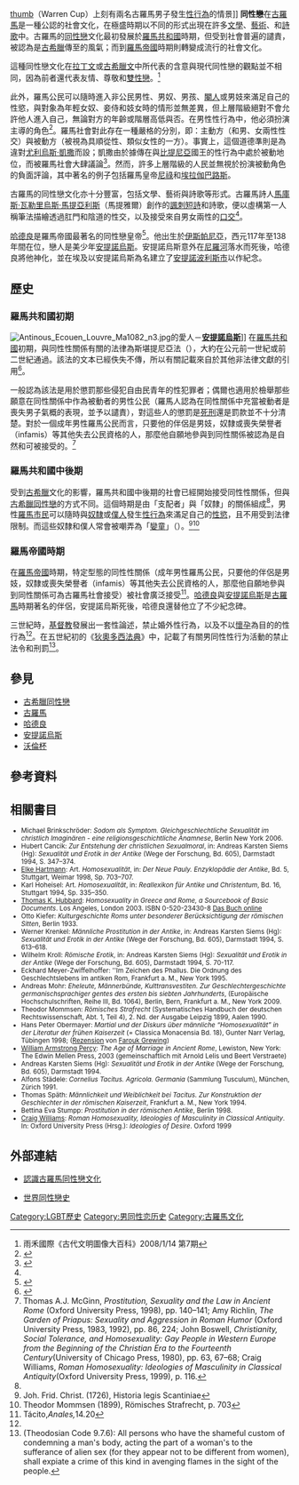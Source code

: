[[檔案:Warren_Cup_BM_GR_1999.4-26.1_n1.jpg|thumb]]（Warren Cup）上刻有兩名古羅馬男子發生[[男男性行為|性行為]]的情景]]
'''同性戀'''在[[古羅馬|古羅馬]]是一種公認的社會文化，在極盛時期以不同的形式出現在許多[[文學|文學]]、[[藝術|藝術]]、和[[詩歌|詩歌]]中。古羅馬的[[同性戀|同性戀]]文化最初發展於[[羅馬共和國|羅馬共和國]]時期，但受到社會普遍的譴責，被認為是[[古希臘|古希臘]]傳至的風氣；而到[[羅馬帝國|羅馬帝國]]時期則轉變成流行的社會文化。

這種同性戀文化在[[拉丁文|拉丁文]]或[[古希臘文|古希臘文]]中所代表的含意與現代同性戀的觀點並不相同，因為前者還代表友情、尊敬和[[雙性戀|雙性戀]]。<ref name="asdfghjklekjrewkjgekjefhjkenenhdk1qertyuiopasdfghjkl4rf">雨禾國際《古代文明圖像大百科》2008/1/14 第7期</ref>

此外，羅馬公民可以隨時進入非公民男性、男奴、男孩、[[宦官|閹人]]或男妓來滿足自己的性慾，與對象為年輕女奴、妾侍和妓女時的情形並無差異，但上層階級絕對不會允許他人進入自己，無論對方的年齡或階層高低與否。在男性性行為中，他必須扮演主導的角色<ref name="Priapo">{{Cite web |year=2006 |url=http://www.identidades.org/literatura/priapeos.htm |title=Priapeos romanos. Antología bilingüe latín-castellano |accessdate=2007-05-27 |language=en |deadurl=yes |archiveurl=https://web.archive.org/web/20070709010415/http://www.identidades.org/literatura/priapeos.htm |archivedate=2007-07-09 }}</ref>。羅馬社會對此存在一種嚴格的分別，即：主動方（和男、女兩性性交）與被動方（被視為具順從性、類似女性的一方）。事實上，這個道德準則是為違對[[尤利烏斯·凱撒|尤利烏斯·凱撒]]而設；凱撒由於據傳在與[[比提尼亞|比提尼亞]]國王的性行為中處於被動地位，而被羅馬社會大肆議論<ref name="glbtq romlit">{{Cite web |author=[http://www.glbtq.com/contributors/bio_40.html Louis Crompton] |year=2004 |url=http://www.glbtq.com/literature/roman_lit.html |title=Roman literature |publisher=glbtq |accessdate=2007-04-18 |language=en |deadurl=yes |archiveurl=https://web.archive.org/web/20070304135824/http://www.glbtq.com/literature/roman_lit.html |archivedate=2007-03-04 }}</ref>。然而，許多上層階級的人民並無視於扮演被動角色的負面評論，其中著名的例子包括羅馬皇帝[[尼祿|尼祿]]和[[埃拉伽巴路斯|埃拉伽巴路斯]]。

古羅馬的同性戀文化亦十分豐富，包括文學、藝術與詩歌等形式。古羅馬詩人[[馬提雅爾|馬庫斯·瓦勒里烏斯·馬提亞利斯]]（馬提雅爾）創作的[[諷刺短詩|諷刺短詩]]和詩歌，便以虛構第一人稱筆法描繪透過肛門和陰道的性交，以及接受來自男女兩性的[[口交|口交]]<ref name="glbtq romlit" />。

[[哈德良|哈德良]]是羅馬帝國最著名的同性戀皇帝<ref name="glbtq adriano">{{Cite web |author=[http://www.glbtq.com/contributors/bio_266.html Eugene Rice] |year=2004 |url=http://www.glbtq.com/social-sciences/hadrian.html |title=Hadrian (76-138) |work=glbtq |editor= |accessdate=2007-04-14 |language=en |deadurl=yes |archiveurl=https://web.archive.org/web/20070301181725/http://www.glbtq.com/social-sciences/hadrian.html |archivedate=2007-03-01 }}</ref>。他出生於[[伊比利半島|伊斯帕尼亞]]，西元117年至138年間在位，戀人是美少年[[安提諾烏斯|安提諾烏斯]]。安提諾烏斯意外在[[尼羅河|尼羅河]]落水而死後，哈德良將他神化，並在埃及以安提諾烏斯為名建立了[[安提諾波利斯|安提諾波利斯市]]以作紀念。

== 歷史 ==
===羅馬共和國初期===
{{see|羅馬共和國}}
[[File:Antinous_Ecouen_Louvre_Ma1082_n3.jpg|thumb]]的愛人－'''[[安提諾烏斯|安提諾烏斯]]''']] 
在[[羅馬共和國|羅馬共和國]]初期，與同性性關係有關的法律為斯堪提尼亞法（{{tsl|en|Lex Scantinia|Lex Scantinia}}），大約在公元前一世紀或前二世紀通過。該法的文本已經佚失不傳，所以有關記載來自於其他非法律文獻的引用<ref name="Haskins">{{cite journal |author1=Susan Haskins |title=The influence of Roman laws regarding same-sex acts on homophobia in Africa |journal=African Human Rights Law Journal |date=2014 |url=http://www.saflii.org/za/journals/AHRLJ/2014/21.html |access-date=2019-05-04 |archive-date=2020-08-20 |archive-url=https://web.archive.org/web/20200820174926/http://www.saflii.org/za/journals/AHRLJ/2014/21.html |dead-url=no }}</ref>。

一般認為該法是用於懲罰那些侵犯自由民青年的性犯罪者；偶爾也適用於檢舉那些願意在同性關係中作為被動者的男性公民（羅馬人認為在同性關係中充當被動者是喪失男子氣概的表現，並予以譴責），對這些人的懲罰是[[死刑|死刑]]還是罰款並不十分清楚。對於一個成年男性羅馬公民而言，只要他的伴侶是男妓，奴隸或喪失榮譽者（infamis）等其他失去公民資格的人，那麼他自願地參與到同性關係被認為是自然和可被接受的。<ref>Thomas A.J. McGinn, ''Prostitution, Sexuality and the Law in Ancient Rome'' (Oxford University Press, 1998), pp. 140–141; Amy Richlin, ''The Garden of Priapus: Sexuality and Aggression in Roman Humor'' (Oxford University Press, 1983, 1992), pp. 86, 224; John Boswell, ''Christianity, Social Tolerance, and Homosexuality: Gay People in Western Europe from the Beginning of the Christian Era to the Fourteenth Century''(University of Chicago Press, 1980), pp. 63, 67–68; Craig Williams, ''Roman Homosexuality: Ideologies of Masculinity in Classical Antiquity''(Oxford University Press, 1999), p. 116.</ref>

===羅馬共和國中後期===
{{see also|古希臘同性戀|性奴隸}}
受到[[古希臘|古希臘]]文化的影響，羅馬共和國中後期的社會已經開始接受同性性關係，但與[[古希臘同性戀|古希臘同性戀]]的方式不同。這個時期是由「支配者」與「奴隸」的關係組成<ref name="asdfghjklekjrewkjgekjefhjkenenhdk1qertyuiopasdfghjkl4rf"/>，男性[[羅馬市民|羅馬市民]]可以隨時與[[性奴隸|奴隸]]或[[僕人|僕人]]發生[[男男性行为|性行為]]來滿足自己的[[性慾|性慾]]，且不用受到法律限制。而這些奴隸和僕人常會被嘲弄為「[[孌童|孌童]]」（{{lang|la|''catamitus''}}）。<ref>Joh. Frid. Christ. (1726), Historia legis Scantiniae</ref><ref>Theodor Mommsen (1899), Römisches Strafrecht, p. 703</ref>

===羅馬帝國時期===
{{see also|哈德良|安提諾烏斯}}
{{see|羅馬帝國}}
在[[羅馬帝國|羅馬帝國]]時期，特定型態的同性性關係（成年男性羅馬公民，只要他的伴侶是男妓，奴隸或喪失榮譽者（infamis）等其他失去公民資格的人，那麼他自願地參與到同性關係可為古羅馬社會接受）被社會廣泛接受<ref>Tácito,''Anales,''14.20</ref>。[[哈德良|哈德良]]與[[安提諾烏斯|安提諾烏斯]]是[[古羅馬|古羅馬]]時期著名的伴侶，安提諾烏斯死後，哈德良還替他立了不少紀念碑。

三世紀時，[[基督教|基督教]]發展出一套性論述，禁止婚外性行為，以及不以[[懷孕|懷孕]]為目的的性行為<ref name="Haskins"/>。在五世紀初的《[[狄奧多西法典|狄奧多西法典]]》中，記載了有關男同性性行为活動的禁止法令和刑罰<ref>(Theodosian Code 9.7.6): All persons who have the shameful custom of condemning a man's body, acting the part of a woman's to the sufferance of alien sex (for they appear not to be different from women), shall expiate a crime of this kind in avenging flames in the sight of the people.</ref>。

== 參見 ==
* [[古希臘同性戀|古希臘同性戀]]
* [[古羅馬|古羅馬]]
* [[哈德良|哈德良]]
* [[安提諾烏斯|安提諾烏斯]]
* [[沃倫杯|沃倫杯]]

== 參考資料 ==
{{refs|2}}

== 相關書目 ==
<small>
* Michael Brinkschröder: ''Sodom als Symptom. Gleichgeschlechtliche Sexualität im christlich Imaginären - eine religionsgeschichtliche Anamnese'', Berlin New York 2006.
* Hubert Cancik: ''Zur Entstehung der christlichen Sexualmoral'', in: Andreas Karsten Siems (Hg): ''Sexualität und Erotik in der Antike'' (Wege der Forschung, Bd. 605), Darmstadt 1994, S. 347–374. 
* [[Elke_Hartmann|Elke Hartmann]]: Art. ''Homosexualität'', in: ''Der Neue Pauly. Enzyklopädie der Antike'', Bd. 5, Stuttgart, Weimar 1998, Sp. 703–707.
* Karl Hoheisel: Art. ''Homosexualität'', in: ''Reallexikon für Antike und Christentum'', Bd. 16, Stuttgart 1994, Sp. 335–350.
* [[Thomas_K._Hubbard|Thomas K. Hubbard]]: ''Homosexuality in Greece and Rome, a Sourcebook of Basic Documents''. Los Angeles, London 2003. ISBN 0-520-23430-8 [http://www.laits.utexas.edu/ancienthomosexuality/index.php Das Buch online] {{Wayback|url=http://www.laits.utexas.edu/ancienthomosexuality/index.php |date=20201119083445 }}
* Otto Kiefer: ''Kulturgeschichte Roms unter besonderer Berücksichtigung der römischen Sitten'', Berlin 1933.
* Werner Krenkel: ''Männliche Prostitution in der Antike'', in: Andreas Karsten Siems (Hg): ''Sexualität und Erotik in der Antike'' (Wege der Forschung, Bd. 605), Darmstadt 1994, S. 613–618.
* Wilhelm Kroll: ''Römische Erotik'', in: Andreas Karsten Siems (Hg): ''Sexualität und Erotik in der Antike'' (Wege der Forschung, Bd. 605), Darmstadt 1994, S. 70-117.
* Eckhard Meyer-Zwiffelhoffer: ''Im Zeichen des Phallus. Die Ordnung des Geschlechtslebens im antiken Rom, Frankfurt a. M., New York 1995.
* Andreas Mohr: ''Eheleute, Männerbünde, Kulttransvestiten. Zur Geschlechtergeschichte germanischsprachiger gentes des ersten bis siebten Jahrhunderts'', (Europäische Hochschulschriften, Reihe III, Bd. 1064), Berlin, Bern, Frankfurt a. M., New York 2009.
* Theodor Mommsen: ''Römisches Strafrecht'' (Systematisches Handbuch der deutschen Rechtswissenschaft, Abt. 1, Teil 4), 2. Nd. der Ausgabe Leipzig 1899, Aalen 1990.
* Hans Peter Obermayer: ''Martial und der Diskurs über männliche “Homosexualität” in der Literatur der frühen Kaiserzeit'' (= Classica Monacensia Bd. 18), Gunter Narr Verlag, Tübingen 1998; ([http://gfa.gbv.de/dr,gfa,001,1998,r,01.pdf Rezension] {{Wayback|url=http://gfa.gbv.de/dr,gfa,001,1998,r,01.pdf |date=20181222184142 }} von [[Farouk_Grewing|Farouk Grewing]])
* [[William_Armstrong_Percy|William Armstrong Percy]]: ''The Age of Marriage in Ancient Rome'', Lewiston, New York: The Edwin Mellen Press, 2003 (gemeinschaftlich mit Arnold Lelis und Beert Verstraete)
* Andreas Karsten Siems (Hg): ''Sexualität und Erotik in der Antike'' (Wege der Forschung, Bd. 605), Darmstadt 1994.
* Alfons Städele: ''Cornelius Tacitus. Agricola. Germania'' (Sammlung Tusculum), München, Zürich 1991.
* Thomas Späth: ''Männlichkeit und Weiblichkeit bei Tacitus. Zur Konstruktion der Geschlechter in der römischen Kaiserzeit'', Frankfurt a. M., New York 1994.
* Bettina Eva Stumpp: ''Prostitution in der römischen Antike'', Berlin 1998.
* [[Craig_Williams|Craig Williams]]: ''Roman Homosexuality, Ideologies of Masculinity in Classical Antiquity''. In: Oxford University Press (Hrsg.): ''Ideologies of Desire''. Oxford 1999
</small>

== 外部連結 ==
* {{de}}[https://web.archive.org/web/20100414111832/http://www.g26.ch/gay_kultur_03.html 認識古羅馬同性戀文化]
* {{en}}[http://www.androphile.org/ 世界同性戀史]{{Wayback|url=http://www.androphile.org/ |date=20200807073015 }}

{{LGBT}}
{{古羅馬}}

[[Category:LGBT歷史|Category:LGBT歷史]]
[[Category:男同性恋历史|Category:男同性恋历史]]
[[Category:古羅馬文化|Category:古羅馬文化]]